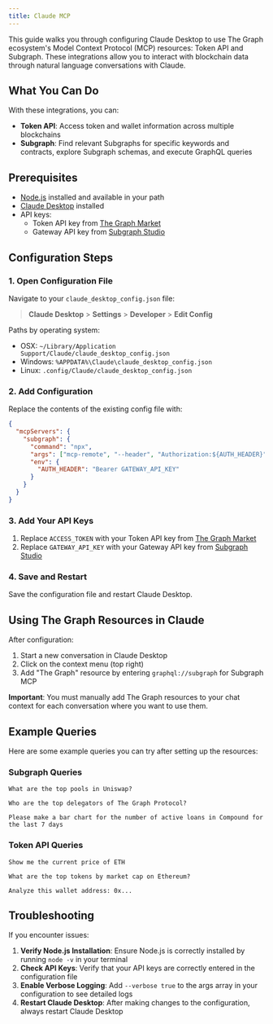 ```yaml
---
title: Claude MCP
---
```


This guide walks you through configuring Claude Desktop to use The Graph ecosystem's Model Context Protocol (MCP) resources: Token API and Subgraph. These integrations allow you to interact with blockchain data through natural language conversations with Claude.

## What You Can Do

With these integrations, you can:

- **Token API**: Access token and wallet information across multiple blockchains
- **Subgraph**: Find relevant Subgraphs for specific keywords and contracts, explore Subgraph schemas, and execute GraphQL queries

## Prerequisites

- [Node.js](https://nodejs.org/en/download/) installed and available in your path
- [Claude Desktop](https://claude.ai/download) installed
- API keys:
  - Token API key from [The Graph Market](https://thegraph.market/)
  - Gateway API key from [Subgraph Studio](https://thegraph.com/studio/apikeys/)

## Configuration Steps

### 1. Open Configuration File

Navigate to your `claude_desktop_config.json` file:

> **Claude Desktop** > **Settings** > **Developer** > **Edit Config**

Paths by operating system:

- OSX: `~/Library/Application Support/Claude/claude_desktop_config.json`
- Windows: `%APPDATA%\Claude\claude_desktop_config.json`
- Linux: `.config/Claude/claude_desktop_config.json`

### 2. Add Configuration

Replace the contents of the existing config file with:

```json
{
  "mcpServers": {
    "subgraph": {
      "command": "npx",
      "args": ["mcp-remote", "--header", "Authorization:${AUTH_HEADER}", "https://subgraphs.mcp.thegraph.com/sse"],
      "env": {
        "AUTH_HEADER": "Bearer GATEWAY_API_KEY"
      }
    }
  }
}
```

### 3. Add Your API Keys

1. Replace `ACCESS_TOKEN` with your Token API key from [The Graph Market](https://thegraph.market/)
2. Replace `GATEWAY_API_KEY` with your Gateway API key from [Subgraph Studio](https://thegraph.com/studio/apikeys/)

### 4. Save and Restart

Save the configuration file and restart Claude Desktop.

## Using The Graph Resources in Claude

After configuration:

1. Start a new conversation in Claude Desktop
2. Click on the context menu (top right)
3. Add "The Graph" resource by entering `graphql://subgraph` for Subgraph MCP

**Important**: You must manually add The Graph resources to your chat context for each conversation where you want to use them.

## Example Queries

Here are some example queries you can try after setting up the resources:

### Subgraph Queries

```
What are the top pools in Uniswap?
```

```
Who are the top delegators of The Graph Protocol?
```

```
Please make a bar chart for the number of active loans in Compound for the last 7 days
```

### Token API Queries

```
Show me the current price of ETH
```

```
What are the top tokens by market cap on Ethereum?
```

```
Analyze this wallet address: 0x...
```

## Troubleshooting

If you encounter issues:

1. **Verify Node.js Installation**: Ensure Node.js is correctly installed by running `node -v` in your terminal
2. **Check API Keys**: Verify that your API keys are correctly entered in the configuration file
3. **Enable Verbose Logging**: Add `--verbose true` to the args array in your configuration to see detailed logs
4. **Restart Claude Desktop**: After making changes to the configuration, always restart Claude Desktop

